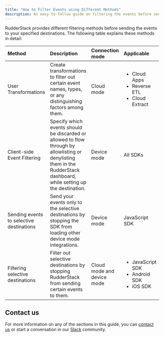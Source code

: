 ```yaml
---
title: "How to Filter Events using Different Methods"
description: An easy-to-follow guide on filtering the events before sending them to your specified destinations in RudderStack.
---
```


RudderStack provides different filtering methods before sending the events to your specified destinations. The following table explains these methods in detail:

| Method     | Description    | Connection mode | Applicable |
| :--------- | :----------- | :----------- |:----------- |
| <Link to="/features/transformations/">User Transformations</Link> | Create transformations to filter out certain event names, types, or any distinguishing factors among them. | Cloud mode | <ul><li><Link to="/sources/cloud-apps/">Cloud Apps</Link></li><li><Link to="/sources/reverse-etl/">Reverse ETL</Link></li><li><Link to="/sources/extract/">Cloud Extract</Link></li></ul> |
| <Link to="/sources/sdks/event-filtering/">Client-side Event Filtering</Link> | Specify which events should be discarded or allowed to flow through by allowlisting or denylisting them in the RudderStack dashboard, while setting up the destination. | Device mode | <Link to="/sources/sdks/">All SDKs</Link> |
| <Link to="/sources/sdks/rudderstack-javascript-sdk/#loading-selective-destinations">Sending events to selective destinations</Link> | Send your events only to the selective destinations by stopping the SDK from loading other device mode integrations. |Device mode | <Link to="/sources/sdks/rudderstack-javascript-sdk/">JavaScript SDK</Link> |
| <Link to="/user-guides/how-to-guides/how-to-filter-selective-destinations/">Filtering selective destinations</Link>   | Filter out selective destinations by stopping RudderStack from sending certain events to them. | Cloud mode and device mode | <ul><li><Link to="/sources/sdks/rudderstack-javascript-sdk/#filtering-selective-destinations">JavaScript SDK</Link></li><li><Link to="/sources/sdks/rudderstack-android-sdk/#enablingdisabling-events-for-specific-destinations">Android SDK</Link></li><li><Link to="/sources/sdks/rudderstack-ios-sdk/#enablingdisabling-events-for-specific-destinations">iOS SDK</Link></li></ul> |

## Contact us

For more information on any of the sections in this guide, you can [contact us](mailto:%20docs@rudderstack.com) or start a conversation in our [Slack](https://rudderstack.com/join-rudderstack-slack-community) community.
